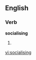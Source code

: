 
==English==

===Verb===
'''socialising'''

# {{present participle of|[[socialise]]}}

[[vi:socialising]]